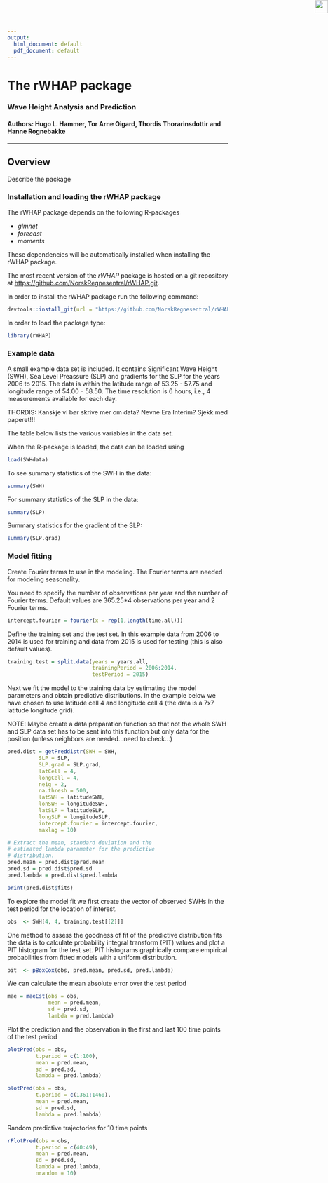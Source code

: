 ```yaml
---
output:
  html_document: default
  pdf_document: default
---
```


<img src="vignettes/figures/NR-logo_utvidet_r32g60b136_small.png" style="position:absolute;top:0px;right:0px;" align="right" height="30px"/>


# The rWHAP package
### Wave Height Analysis and Prediction
#### Authors: Hugo L. Hammer, Tor Arne Oigard, Thordis Thorarinsdottir and Hanne Rognebakke

***

## Overview
Describe the package

### Installation and loading the rWHAP package
The rWHAP package depends on the following R-packages

  - *glmnet*
  - *forecast*
  - *moments*

<!-- end list -->

These dependencies will be automatically installed when installing the rWHAP package.

The most recent version of the *rWHAP* package is hosted on a git repository at
<https://github.com/NorskRegnesentral/rWHAP.git>.

In order to install the rWHAP package run the following command:

```r
devtools::install_git(url = "https://github.com/NorskRegnesentral/rWHAP.git")
```

In order to load the package type:
```r
library(rWHAP)
```


### Example data
A small example data set is included. It contains Significant Wave Height (SWH), Sea Level Preassure (SLP) and gradients for the SLP for the years 2006 to 2015. The data is within the latitude range of 53.25 - 57.75 and longitude range of  54.00 - 58.50. The time resolution is 6 hours, i.e., 4 measurements available for each day.

THORDIS: Kanskje vi bør skrive mer om data? Nevne Era Interim? Sjekk med paperet!!!

The table below lists the various variables in the data set.

When the R-package is loaded, the data can be loaded using
```r
load(SWHdata)
```

To see summary statistics of the SWH in the data:
```r
summary(SWH)
```

For summary statistics of the SLP in the data:
```r
summary(SLP)
```

Summary statistics for the gradient of the SLP:
```r
summary(SLP.grad)
```

### Model fitting
Create Fourier terms to use in the modeling. The Fourier terms are needed for modeling seasonality.

You need to specify the number of observations per year and the number of Fourier terms. Default values are 365.25*4 observations per year and 2 Fourier terms.
```r
intercept.fourier = fourier(x = rep(1,length(time.all)))
```

Define the training set and the test set. In this example data from 2006 to 2014 is used for training and data from 2015 is used for testing (this is also default values).
```r
training.test = split.data(years = years.all,
                           trainingPeriod = 2006:2014,
                           testPeriod = 2015)
```

Next we fit the model to the training data by estimating the model parameters and obtain predictive distributions. In the example below we have chosen to use latitude cell 4 and longitude cell 4 (the data is a 7x7 latitude longitude grid).

NOTE: Maybe create a data preparation function so that not the whole SWH and SLP data set has to be sent into this function but only data for the position (unless neighbors are needed...need to check...)
```r
pred.dist = getPreddistr(SWH = SWH,
          SLP = SLP, 
          SLP.grad = SLP.grad,
          latCell = 4, 
          longCell = 4,
          neig = 2,
          na.thresh = 500,
          latSWH = latitudeSWH,
          lonSWH = longitudeSWH,
          latSLP = latitudeSLP,
          longSLP = longitudeSLP,
          intercept.fourier = intercept.fourier,
          maxlag = 10)

# Extract the mean, standard deviation and the 
# estimated lambda parameter for the predictive
# distribution.
pred.mean = pred.dist$pred.mean
pred.sd = pred.dist$pred.sd
pred.lambda = pred.dist$pred.lambda

print(pred.dist$fits)
```

To explore the model fit we first create the vector of observed SWHs in the test period for the location of interest.
```r
obs  <- SWH[4, 4, training.test[[2]]]
```

One method to assess the goodness of fit of the predictive distribution fits the data is to calculate  probability integral transform (PIT) values and plot a PIT histogram for the test set. PIT histograms graphically compare empirical probabilities from fitted models with a uniform distribution.
```r
pit  <- pBoxCox(obs, pred.mean, pred.sd, pred.lambda)
```
We can calculate the mean absolute error over the test period
```r
mae = maeEst(obs = obs,
             mean = pred.mean,
             sd = pred.sd,
             lambda = pred.lambda)
```

Plot the prediction and the observation in the first and last 100 time points of the test period
```r
plotPred(obs = obs,
         t.period = c(1:100),
         mean = pred.mean,
         sd = pred.sd,
         lambda = pred.lambda)

plotPred(obs = obs,
         t.period = c(1361:1460),
         mean = pred.mean,
         sd = pred.sd,
         lambda = pred.lambda)

```

Random predictive trajectories for 10 time points
```r
rPlotPred(obs = obs,
         t.period = c(40:49),
         mean = pred.mean,
         sd = pred.sd,
         lambda = pred.lambda,
         nrandom = 10)
```
